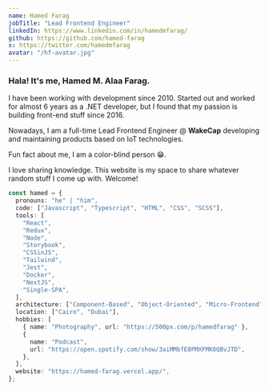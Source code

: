 ```yaml
---
name: Hamed Farag
jobTitle: "Lead Frontend Engineer"
linkedIn: https://www.linkedin.com/in/hamedmfarag/
github: https://github.com/hamed-farag
x: https://twitter.com/hamedmfarag
avatar: "/hf-avatar.jpg"
---
```


### Hala! It's me, Hamed M. Alaa Farag.

I have been working with development since 2010. Started out and worked for almost 6 years as a .NET developer, but I found that my passion is building front-end stuff since 2016.

Nowadays, I am a full-time Lead Frontend Engineer @ **WakeCap** developing and maintaining products based on IoT technologies.

Fun fact about me, I am a color-blind person 😁.

I love sharing knowledge. This website is my space to share whatever random stuff I come up with. Welcome!

```ts
const hamed = {
  pronouns: "he" | "him",
  code: ["Javascript", "Typescript", "HTML", "CSS", "SCSS"],
  tools: [
    "React",
    "Redux",
    "Node",
    "Storybook",
    "CSSinJS",
    "Tailwind",
    "Jest",
    "Docker",
    "NextJS",
    "Single-SPA",
  ],
  architecture: ["Component-Based", "Object-Oriented", "Micro-Frontend"],
  location: ["Cairo", "Dubai"],
  hobbies: [
    { name: "Photography", url: "https://500px.com/p/hamedfarag" },
    {
      name: "Podcast",
      url: "https://open.spotify.com/show/3aiMMbfE8PMXFMK0QBvJTD",
    },
  ],
  website: "https://hamed-farag.vercel.app/",
};
```
